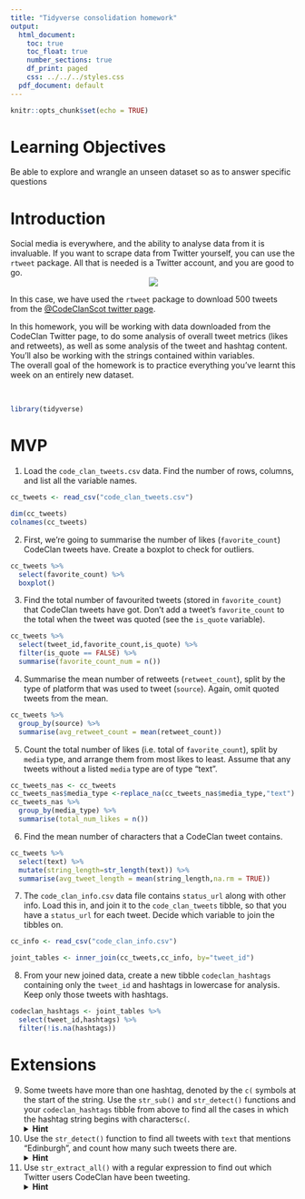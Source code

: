 ```yaml
---
title: "Tidyverse consolidation homework"
output:
  html_document:
    toc: true
    toc_float: true
    number_sections: true
    df_print: paged
    css: ../../../styles.css
  pdf_document: default
---
```


```r
knitr::opts_chunk$set(echo = TRUE)
```


# Learning Objectives 

Be able to explore and wrangle an unseen dataset so as to answer specific questions

# Introduction

Social media is everywhere, and the ability to analyse data from it is invaluable. If you want to scrape data from Twitter yourself, you can use the `rtweet` package. All that is needed is a Twitter account, and you are good to go. 
<center>
![](http://www.storybench.org/wp-content/uploads/2018/11/rtweet-730x461.png)
</center>

In this case, we have used the `rtweet` package to download 500 tweets from the [@CodeClanScot twitter page](https://twitter.com/CodeClanScot). 
  
In this homework, you will be working with data downloaded from the CodeClan Twitter page, to do some analysis of overall tweet metrics (likes and retweets), as well as some analysis of the tweet and hashtag content. You'll also be working with the strings contained within variables. 
<br>
The overall goal of the homework is to practice everything you've learnt this week on an entirely new dataset. 
<br>

<br>

```r
library(tidyverse)
```

# MVP 

1. Load the `code_clan_tweets.csv` data. Find the number of rows, columns, and list all the variable names. 
```r
cc_tweets <- read_csv("code_clan_tweets.csv")
```

```r
dim(cc_tweets)
colnames(cc_tweets)
```


2. First, we're going to summarise the number of likes (`favorite_count`) CodeClan tweets have. Create a boxplot to check for outliers. 
```r
cc_tweets %>% 
  select(favorite_count) %>% 
  boxplot()

```





3. Find the total number of favourited tweets (stored in `favorite_count`) that CodeClan tweets have got. Don't add a tweet's `favorite_count` to the total when the tweet was quoted (see the `is_quote` variable). 
```r
cc_tweets %>% 
  select(tweet_id,favorite_count,is_quote) %>% 
  filter(is_quote == FALSE) %>% 
  summarise(favorite_count_num = n())
```
4. Summarise the mean number of retweets (`retweet_count`), split by the type of platform that was used to tweet (`source`). Again, omit quoted tweets from the mean.
```r
cc_tweets %>% 
  group_by(source) %>% 
  summarise(avg_retweet_count = mean(retweet_count))
```


5. Count the total number of likes (i.e. total of `favorite_count`), split by `media` type, and arrange them from most likes to least. Assume that any tweets without a listed `media` type are of type "text".  
```r
cc_tweets_nas <- cc_tweets
cc_tweets_nas$media_type <-replace_na(cc_tweets_nas$media_type,"text") 
cc_tweets_nas %>%
  group_by(media_type) %>% 
  summarise(total_num_likes = n())
```


6. Find the mean number of characters that a CodeClan tweet contains.
```r
cc_tweets %>% 
  select(text) %>% 
  mutate(string_length=str_length(text)) %>% 
  summarise(avg_tweet_length = mean(string_length,na.rm = TRUE))
```


7. The `code_clan_info.csv` data file contains `status_url` along with other info. Load this in, and join it to the `code_clan_tweets` tibble, so that you have a `status_url` for each tweet. Decide which variable to join the tibbles on.  
```r
cc_info <- read_csv("code_clan_info.csv")
```

```r
joint_tables <- inner_join(cc_tweets,cc_info, by="tweet_id")
```


8. From your new joined data, create a new tibble `codeclan_hashtags` containing only the `tweet_id` and hashtags in lowercase for analysis. Keep only those tweets with hashtags.
```r
codeclan_hashtags <- joint_tables %>% 
  select(tweet_id,hashtags) %>% 
  filter(!is.na(hashtags))
```

# Extensions

9. Some tweets have more than one hashtag, denoted by the `c(` symbols at the start of the string. Use the `str_sub()` and `str_detect()` functions and your `codeclan_hashtags` tibble from above to find all the cases in which the hashtag string begins with characters`c(`.
<details>
<summary>**Hint**</summary>
Try a regex pattern `"c\\("`. The double backslash is necessary in R to mark a backslash as itself being escaped. 
</details>

10. Use the `str_detect()` function to find all tweets with `text` that mentions "Edinburgh", and count how many such tweets there are. 
<details>
<summary>**Hint**</summary>
You may need to make sure your tweets are all the same case before searching.
</details>

11. Use `str_extract_all()` with a regular expression to find out which Twitter users CodeClan have been tweeting. 
<details>
<summary>**Hint**</summary>
Think about all the different characters which could be in a Twitter username, do a bit of online research
</details>

